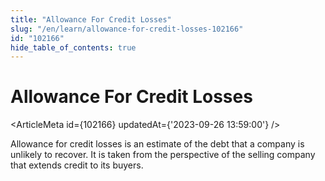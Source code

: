 ```yaml
---
title: "Allowance For Credit Losses"
slug: "/en/learn/allowance-for-credit-losses-102166"
id: "102166"
hide_table_of_contents: true
---
```



# Allowance For Credit Losses

<ArticleMeta id={102166} updatedAt={'2023-09-26 13:59:00'} />
<div className='border-solid border-b border-t-0 my-4 border-[var(--ifm-color-gray-300)]' />

Allowance for credit losses is an estimate of the debt that a company is unlikely to recover. It is taken from the perspective of the selling company that extends credit to its buyers.
